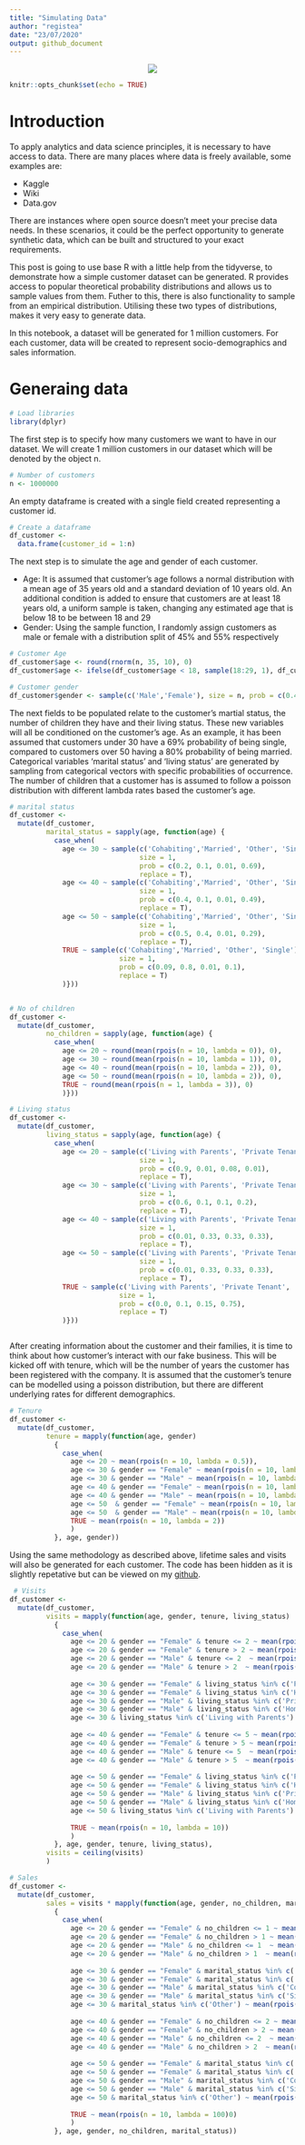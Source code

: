 ```yaml
---
title: "Simulating Data"
author: "registea"
date: "23/07/2020"
output: github_document
---
```


<center><img src="https://github.com/registea/generating_synthetic_data/blob/master/Images/simulation.jpg?raw=true"></center>

```r
knitr::opts_chunk$set(echo = TRUE)
```

# Introduction

To apply analytics and data science principles, it is necessary to have access to data. There are many places where data is freely available, some examples are:

* Kaggle
* Wiki
* Data.gov

There are instances where open source doesn't meet your precise data needs. In these scenarios, it could be the perfect opportunity to generate synthetic data, which can be built and structured to your exact requirements. 

This post is going to use base R with a little help from the tidyverse, to demonstrate how a simple customer dataset can be generated. R provides access to popular theoretical probability distributions and allows us to sample values from them. Futher to this, there is also functionality to sample from an empirical distribution. Utilising these two types of distributions, makes it very easy to generate data.

In this notebook, a dataset will be generated for 1 million customers. For each customer, data will be created to represent socio-demographics and sales information.

# Generaing data

```r

# Load libraries
library(dplyr)
```

The first step is to specify how many customers we want to have in our dataset. We will create 1 million customers in our dataset which will be denoted by the object n.

```r
# Number of customers
n <- 1000000
```

An empty dataframe is created with a single field created representing a customer id.

```r
# Create a dataframe
df_customer <- 
  data.frame(customer_id = 1:n)
```

The next step is to simulate the age and gender of each customer. 

* Age: It is assumed that customer's age follows a normal distribution with a mean age of 35 years old and a standard deviation of 10 years old. An additional condition is added to ensure that customers are at least 18 years old, a uniform sample is taken, changing any estimated age that is below 18 to be between 18 and 29
* Gender: Using the sample function, I randomly assign customers as male or female with a distribution split of 45% and 55% respectively

```r
# Customer Age
df_customer$age <- round(rnorm(n, 35, 10), 0)
df_customer$age <- ifelse(df_customer$age < 18, sample(18:29, 1), df_customer$age)

# Customer gender
df_customer$gender <- sample(c('Male','Female'), size = n, prob = c(0.45, 0.55), replace = T)
```

The next fields to be populated relate to the customer's martial status, the number of children they have and their living status. These new variables will all be conditioned on the customer's age. As an example, it has been assumed that customers under 30 have a 69% probability of  being single, compared to customers over 50 having a 80% probability of being married. Categorical variables 'marital status' and 'living status' are generated by sampling from categorical vectors with specific probabilities of occurrence. The number of children that a customer has is assumed to follow a poisson distribution with different lambda rates based the customer's age.

```r
# marital status
df_customer <-    
  mutate(df_customer, 
         marital_status = sapply(age, function(age) {
           case_when(
             age <= 30 ~ sample(c('Cohabiting','Married', 'Other', 'Single'), 
                                size = 1, 
                                prob = c(0.2, 0.1, 0.01, 0.69), 
                                replace = T),
             age <= 40 ~ sample(c('Cohabiting','Married', 'Other', 'Single'), 
                                size = 1, 
                                prob = c(0.4, 0.1, 0.01, 0.49), 
                                replace = T),
             age <= 50 ~ sample(c('Cohabiting','Married', 'Other', 'Single'), 
                                size = 1, 
                                prob = c(0.5, 0.4, 0.01, 0.29), 
                                replace = T),
             TRUE ~ sample(c('Cohabiting','Married', 'Other', 'Single'), 
                           size = 1, 
                           prob = c(0.09, 0.8, 0.01, 0.1),
                           replace = T)
             )}))


# No of children
df_customer <-    
  mutate(df_customer, 
         no_children = sapply(age, function(age) {
           case_when(
             age <= 20 ~ round(mean(rpois(n = 10, lambda = 0)), 0),
             age <= 30 ~ round(mean(rpois(n = 10, lambda = 1)), 0),
             age <= 40 ~ round(mean(rpois(n = 10, lambda = 2)), 0),
             age <= 50 ~ round(mean(rpois(n = 10, lambda = 2)), 0),
             TRUE ~ round(mean(rpois(n = 1, lambda = 3)), 0)
             )}))

# Living status
df_customer <-    
  mutate(df_customer, 
         living_status = sapply(age, function(age) {
           case_when(
             age <= 20 ~ sample(c('Living with Parents', 'Private Tenant', 'Council Tenant', 'Homeowner'), 
                                size = 1, 
                                prob = c(0.9, 0.01, 0.08, 0.01), 
                                replace = T),             
             age <= 30 ~ sample(c('Living with Parents', 'Private Tenant', 'Council Tenant', 'Homeowner'), 
                                size = 1, 
                                prob = c(0.6, 0.1, 0.1, 0.2), 
                                replace = T),
             age <= 40 ~ sample(c('Living with Parents', 'Private Tenant', 'Council Tenant', 'Homeowner'), 
                                size = 1, 
                                prob = c(0.01, 0.33, 0.33, 0.33), 
                                replace = T),
             age <= 50 ~ sample(c('Living with Parents', 'Private Tenant', 'Council Tenant', 'Homeowner'), 
                                size = 1, 
                                prob = c(0.01, 0.33, 0.33, 0.33), 
                                replace = T),
             TRUE ~ sample(c('Living with Parents', 'Private Tenant', 'Council Tenant', 'Homeowner'), 
                           size = 1, 
                           prob = c(0.0, 0.1, 0.15, 0.75),
                           replace = T)
             )}))



```

After creating information about the customer and their families, it is time to think about how customer's interact with our fake business. This will be kicked off with tenure, which will be the number of years the customer has been registered with the company. It is assumed that the customer's tenure can be modelled using a poisson distribution, but there are different underlying rates for different demographics.

```r
# Tenure
df_customer <-    
  mutate(df_customer, 
         tenure = mapply(function(age, gender)
           {
             case_when(
               age <= 20 ~ mean(rpois(n = 10, lambda = 0.5)),
               age <= 30 & gender == "Female" ~ mean(rpois(n = 10, lambda = 5)),
               age <= 30 & gender == "Male" ~ mean(rpois(n = 10, lambda = 3)),
               age <= 40 & gender == "Female" ~ mean(rpois(n = 10, lambda = 7)),
               age <= 40 & gender == "Male" ~ mean(rpois(n = 10, lambda = 9)),
               age <= 50  & gender == "Female" ~ mean(rpois(n = 10, lambda = 3)),
               age <= 50  & gender == "Male" ~ mean(rpois(n = 10, lambda = 1)),
               TRUE ~ mean(rpois(n = 10, lambda = 2))
               )
           }, age, gender))
```

Using the same methodology as described above, lifetime sales and visits will also be generated for each customer. The code has been hidden as it is slightly repetative but can be viewed on my [github](https://github.com/registea/generating_synthetic_data/blob/master/generating_synthetic_data.rmd).

```r
 # Visits
df_customer <-    
  mutate(df_customer, 
         visits = mapply(function(age, gender, tenure, living_status)
           {
             case_when(
               age <= 20 & gender == "Female" & tenure <= 2 ~ mean(rpois(n = 10, lambda = 0.5)),
               age <= 20 & gender == "Female" & tenure > 2 ~ mean(rpois(n = 10, lambda = 1)),               
               age <= 20 & gender == "Male" & tenure <= 2  ~ mean(rpois(n = 10, lambda = 2)),
               age <= 20 & gender == "Male" & tenure > 2  ~ mean(rpois(n = 10, lambda = 1)),
               
               age <= 30 & gender == "Female" & living_status %in% c('Private Tenant', 'Council Tenant') ~ mean(rpois(n = 10, lambda = 6)),
               age <= 30 & gender == "Female" & living_status %in% c('Homeowner') ~ mean(rpois(n = 10, lambda = 8)),               
               age <= 30 & gender == "Male" & living_status %in% c('Private Tenant', 'Council Tenant') ~ mean(rpois(n = 10, lambda = 3)),
               age <= 30 & gender == "Male" & living_status %in% c('Homeowner') ~ mean(rpois(n = 10, lambda = 15)),   
               age <= 30 & living_status %in% c('Living with Parents') ~ mean(rpois(n = 10, lambda = 2)),   
               
               age <= 40 & gender == "Female" & tenure <= 5 ~ mean(rpois(n = 10, lambda = 9)),
               age <= 40 & gender == "Female" & tenure > 5 ~ mean(rpois(n = 10, lambda = 18)),               
               age <= 40 & gender == "Male" & tenure <= 5  ~ mean(rpois(n = 10, lambda = 5)),
               age <= 40 & gender == "Male" & tenure > 5  ~ mean(rpois(n = 10, lambda = 6)),
               
               age <= 50 & gender == "Female" & living_status %in% c('Private Tenant', 'Council Tenant') ~ mean(rpois(n = 10, lambda = 2)),
               age <= 50 & gender == "Female" & living_status %in% c('Homeowner') ~ mean(rpois(n = 10, lambda = 1.5)),               
               age <= 50 & gender == "Male" & living_status %in% c('Private Tenant', 'Council Tenant') ~ mean(rpois(n = 10, lambda = 3)),
               age <= 50 & gender == "Male" & living_status %in% c('Homeowner') ~ mean(rpois(n = 10, lambda = 5)),   
               age <= 50 & living_status %in% c('Living with Parents') ~ mean(rpois(n = 10, lambda = 0.5)),   
               
               TRUE ~ mean(rpois(n = 10, lambda = 10))
               )
           }, age, gender, tenure, living_status),
         visits = ceiling(visits)
         )

# Sales
df_customer <-    
  mutate(df_customer, 
         sales = visits * mapply(function(age, gender, no_children, marital_status)
           {
             case_when(
               age <= 20 & gender == "Female" & no_children <= 1 ~ mean(rpois(n = 10, lambda = 250)),
               age <= 20 & gender == "Female" & no_children > 1 ~ mean(rpois(n = 10, lambda = 150)),               
               age <= 20 & gender == "Male" & no_children <= 1  ~ mean(rpois(n = 10, lambda = 300)),
               age <= 20 & gender == "Male" & no_children > 1  ~ mean(rpois(n = 10, lambda = 120)),
               
               age <= 30 & gender == "Female" & marital_status %in% c('Cohabiting','Married') ~ mean(rpois(n = 10, lambda = 750)),
               age <= 30 & gender == "Female" & marital_status %in% c('Single') ~ mean(rpois(n = 10, lambda = 1000)),               
               age <= 30 & gender == "Male" & marital_status %in% c('Cohabiting','Married') ~ mean(rpois(n = 10, lambda = 690)),
               age <= 30 & gender == "Male" & marital_status %in% c('Single') ~ mean(rpois(n = 10, lambda = 950)),   
               age <= 30 & marital_status %in% c('Other') ~ mean(rpois(n = 10, lambda = 60)),   
               
               age <= 40 & gender == "Female" & no_children <= 2 ~ mean(rpois(n = 10, lambda = 1500)),
               age <= 40 & gender == "Female" & no_children > 2 ~ mean(rpois(n = 10, lambda = 1200)),               
               age <= 40 & gender == "Male" & no_children <= 2  ~ mean(rpois(n = 10, lambda = 2000)),
               age <= 40 & gender == "Male" & no_children > 2  ~ mean(rpois(n = 10, lambda = 1800)),
               
               age <= 50 & gender == "Female" & marital_status %in% c('Cohabiting','Married') ~ mean(rpois(n = 10, lambda = 3000)),
               age <= 50 & gender == "Female" & marital_status %in% c('Single') ~ mean(rpois(n = 10, lambda = 5000)),               
               age <= 50 & gender == "Male" & marital_status %in% c('Cohabiting','Married') ~ mean(rpois(n = 10, lambda = 3000)),
               age <= 50 & gender == "Male" & marital_status %in% c('Single') ~ mean(rpois(n = 10, lambda = 5000)),   
               age <= 50 & marital_status %in% c('Other') ~ mean(rpois(n = 10, lambda = 50)),   
               
               TRUE ~ mean(rpois(n = 10, lambda = 100)0)
               )
           }, age, gender, no_children, marital_status))




```











